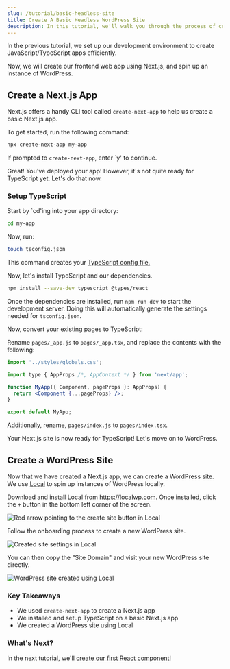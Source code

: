 ```yaml
---
slug: /tutorial/basic-headless-site
title: Create A Basic Headless WordPress Site
description: In this tutorial, we'll walk you through the process of creating a basic headless WordPress site using Next.js and Local.
---
```


In the previous tutorial, we set up our development environment to create JavaScript/TypeScript apps efficiently.

Now, we will create our frontend web app using Next.js, and spin up an instance of WordPress.

## Create a Next.js App

Next.js offers a handy CLI tool called `create-next-app` to help us create a basic Next.js app.

To get started, run the following command:

```bash
npx create-next-app my-app
```

If prompted to `create-next-app`, enter `y' to continue.

Great! You've deployed your app! However, it's not quite ready for TypeScript yet. Let's do that now.

### Setup TypeScript

Start by `cd'ing into your app directory:

```bash
cd my-app
```

Now, run:

```bash
touch tsconfig.json
```

This command creates your [TypeScript config file.](https://www.typescriptlang.org/docs/handbook/tsconfig-json.html)

Now, let's install TypeScript and our dependencies.

```bash
npm install --save-dev typescript @types/react
```

Once the dependencies are installed, run `npm run dev` to start the development server. Doing this will automatically generate the settings needed for `tsconfig.json`.

Now, convert your existing pages to TypeScript:

Rename `pages/_app.js` to `pages/_app.tsx`, and replace the contents with the following:

```jsx title=_app.tsx
import '../styles/globals.css';

import type { AppProps /*, AppContext */ } from 'next/app';

function MyApp({ Component, pageProps }: AppProps) {
  return <Component {...pageProps} />;
}

export default MyApp;
```

Additionally, rename, `pages/index.js` to `pages/index.tsx`.

Your Next.js site is now ready for TypeScript! Let's move on to WordPress.

## Create a WordPress Site

Now that we have created a Next.js app, we can create a WordPress site. We use [Local](https://localwp.com) to spin up instances of WordPress locally.

Download and install Local from https://localwp.com. Once installed, click the `+` button in the bottom left corner of the screen.

<img src="/docs/img/localwp-create-site.png"
  alt="Red arrow pointing to the create site button in Local"
/>

Follow the onboarding process to create a new WordPress site.

<img src="/docs/img/localwp-site-created.png" alt="Created site settings in Local" />

You can then copy the "Site Domain" and visit your new WordPress site directly.

<img src="/docs/img/localwp-site-created-preview.png" alt="WordPress site created using Local" />

### Key Takeaways

  - We used `create-next-app` to create a Next.js app
  - We installed and setup TypeScript on a basic Next.js app
  - We created a WordPress site using Local

### What's Next?

In the next tutorial, we'll [create our first React component](./first-react-component)!
